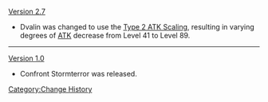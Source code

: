 [[Version 2.7]]
* Dvalin was changed to use the [[Level Scaling/Enemy#ATK Level Scaling|Type 2 ATK Scaling]], resulting in varying degrees of [[ATK]] decrease from Level 41 to Level 89.
----
[[Version 1.0]]
* Confront Stormterror was released.
<noinclude>[[Category:Change History]]</noinclude>